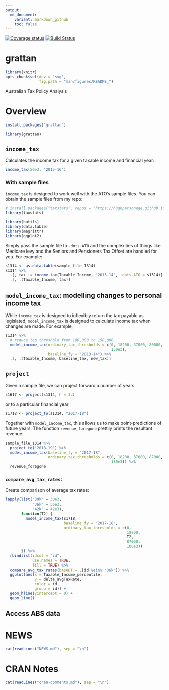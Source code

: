 ```yaml
---
output:
  md_document:
    variant: markdown_github
    toc: false
---
```



[![Coverage status](https://codecov.io/gh/HughParsonage/grattan/branch/master/graph/badge.svg)](https://codecov.io/github/HughParsonage/grattan?branch=master)
[![Build Status](https://travis-ci.org/HughParsonage/grattan.svg?branch=master)](https://travis-ci.org/HughParsonage/grattan)

# grattan

```r
library(knitr)
opts_chunk$set(dev = 'svg',
               fig.path = "man/figures/README_")
```

Australian Tax Policy Analysis

# Overview
```r
install.packages("grattan")
```

```r
library(grattan)
```

## `income_tax`
Calculates the income tax for a given taxable income and financial year:

```r
income_tax(50e3, "2015-16")
```

### With sample files
`income_tax` is designed to work well with the ATO's sample files. You can obtain the sample files from my repo:

```r
# install.packages("taxstats", repos = "https://hughparsonage.github.io/tax-drat")
library(taxstats)

library(hutils)
library(data.table) 
library(magrittr)
library(ggplot2)
```

Simply pass the sample file to `.dots.ATO` and the complexities of things like Medicare levy and the Seniors and Pensioners Tax Offset are handled for you. For example:

```r
s1314 <- as.data.table(sample_file_1314)
s1314 %>%
  .[, tax := income_tax(Taxable_Income, "2013-14", .dots.ATO = s1314)] %>%
  .[, .(Taxable_Income, tax)]
```

## `model_income_tax`: modelling changes to personal income tax
While `income_tax` is designed to inflexibly return the tax payable as legislated, 
`model_income_tax` is designed to calculate income tax when changes are made. For example,

```r
s1314 %>%
  # reduce top threshold from 180,000 to 150,000
  model_income_tax(ordinary_tax_thresholds = c(0, 18200, 37000, 80000, 
                                               150e3), 
                   baseline_fy = "2013-14") %>%
  .[, .(Taxable_Income, baseline_tax, new_tax)]
```


## `project`
Given a sample file, we can project forward a number of years

```r
s1617 <- project(s1314, h = 3L)
```

or to a particular financial year

```r
s1718 <- project_to(s1314, "2017-18")
```

Together with `model_income_tax`, this allows us to make point-predictions of future years. The function `revenue_foregone` prettily prints the resultant revenue:

```r
sample_file_1314 %>%
  project_to("2018-19") %>%
  model_income_tax(baseline_fy = "2017-18",
                   ordinary_tax_thresholds = c(0, 18200, 37000, 87000, 
                                               150e3)) %>%
  revenue_foregone
```

### `compare_avg_tax_rates`:

Create comparison of average tax rates:

```r
lapply(list("30k" = 30e3,
            "36k" = 36e3,
            "42k" = 42e3),
       function(T2) {
         model_income_tax(s1718,
                          baseline_fy = "2017-18",
                          ordinary_tax_thresholds = c(0, 
                                                      18200,
                                                      T2,
                                                      87000, 
                                                      180e3))
       }) %>%
  rbindlist(idcol = "id",
            use.names = TRUE,
            fill = TRUE) %>%
  compare_avg_tax_rates(baseDT = .[id %ein% "36k"]) %>%
  ggplot(aes(x = Taxable_Income_percentile,
             y = delta_avgTaxRate,
             color = id,
             group = id)) +
  geom_hline(yintercept = 0) +
  geom_line()
```

## Access ABS data





# NEWS
```r
cat(readLines("NEWS.md"), sep = "\n")
```

# CRAN Notes
```r
cat(readLines("cran-comments.md"), sep = "\n")
```



